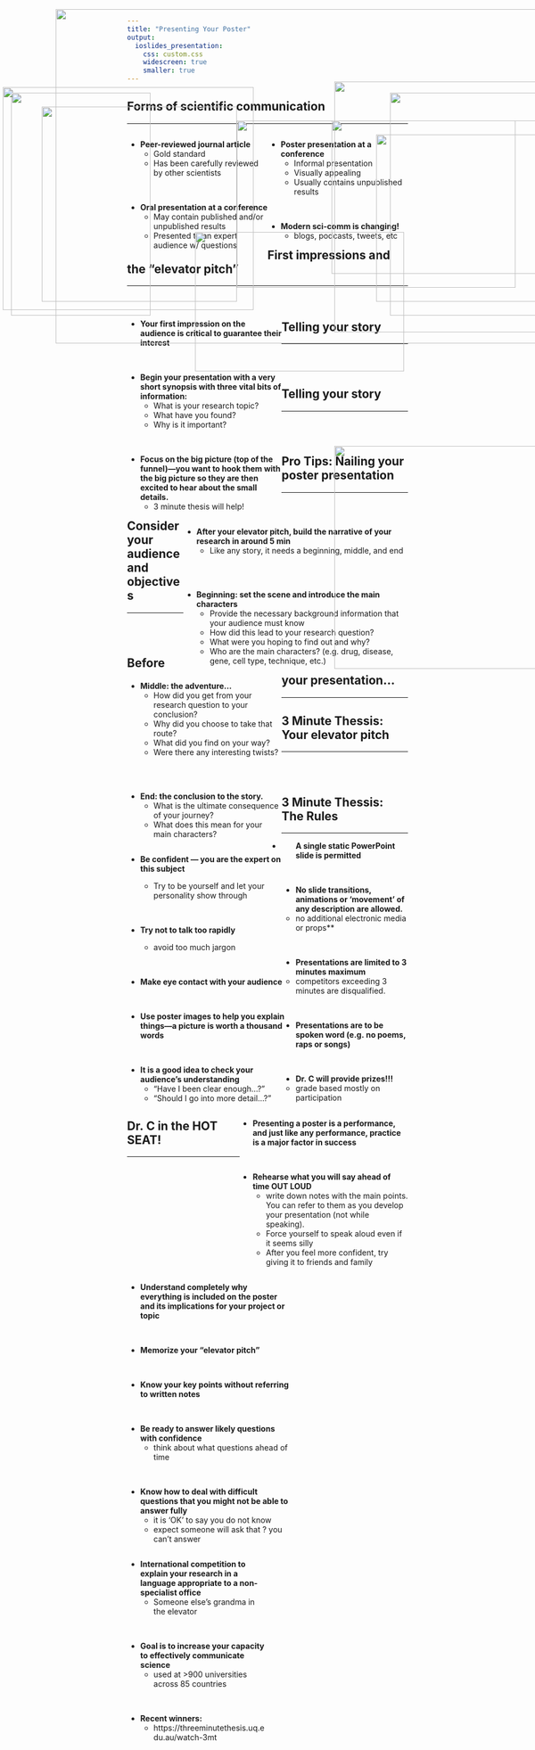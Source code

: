 ```yaml
---
title: "Presenting Your Poster"
output: 
  ioslides_presentation:
    css: custom.css
    widescreen: true
    smaller: true
---
```


## Forms of scientific communication
<hr>

<div style="float: left; width: 50%;">

* **Peer-reviewed journal article**
    + Gold standard
    + Has been carefully reviewed by other scientists

<br/>

* **Oral presentation at a conference**
    + May contain published and/or unpublished results
    + Presented to an expert audience w/ questions

</div>

<div style="float: right; width: 50%;">

* **Poster presentation at a conference**
    + Informal presentation
    + Visually appealing
    + Usually contains unpublished results
    
<br/>

* **Modern sci-comm is changing!**
    + blogs, podcasts, tweets, etc

</div>

<IMG STYLE="position:absolute; TOP:450px; LEFT:350px; WIDTH:375px; HEIGHT:250px" SRC="images/scicom.jpeg">

## First impressions and the “elevator pitch”
<hr>
<br/>

<div style="float: left; width: 55%;">

* **Your first impression on the audience is critical to guarantee their interest**

<br/>


* **Begin your presentation with a very short synopsis with three vital bits of information:**
    + What is your research topic?
    + What have you found?
    + Why is it important?

<br/>

* **Focus on the big picture (top of the funnel)—you want to hook them with the big picture so they are then excited to hear about the small details.**
    + 3 minute thesis will help!

</div>

<IMG STYLE="position:absolute; TOP:250px; LEFT:595px; WIDTH:475px; HEIGHT:275px" SRC="images/elevator.jpg">

## Telling your story
<hr>
<br/>
<br/>

<div style="float: right; width: 80%;">

* **After your elevator pitch, build the narrative of your research in around 5 min**
    + Like any story, it needs a beginning, middle, and end

<br/>
<br/>

* **Beginning:  set the scene and introduce the main characters**
    + Provide the necessary background information that your audience must know
    + How did this lead to your research question?
    + What were you hoping to find out and why?
    + Who are the main characters? (e.g. drug, disease, gene, cell type, technique, etc.)

</div>


<IMG STYLE="position:absolute; TOP:200px; LEFT:20px; WIDTH:250px; HEIGHT:400px" SRC="images/upon.png">

## Telling your story
<hr>
<br/>
<br/>

<div style="float: left; width: 55%;">

* **Middle: the adventure…**
    + How did you get from your research question to your conclusion?
    + Why did you choose to take that route?
    + What did you find on your way?
    + Were there any interesting twists?

<br/>
<br/>

* **End: the conclusion to the story.**
    + What is the ultimate consequence of your journey?
    + What does this mean for your main characters?

</div>

<IMG STYLE="position:absolute; TOP:200x; LEFT:600px; WIDTH:500px; HEIGHT:400px" SRC="images/adventure.jpg">

## Pro Tips: Nailing your poster presentation
<hr>

<div style="float: left; width: 60%;">

* **Be confident — you are the expert on this subject**
    + Try to be yourself and let your personality show through
    
    <br/>
    
* **Try not to talk too rapidly**
    + avoid too much jargon
    
<br/>

* **Make eye contact with your audience**

<br/>

* **Use poster images to help you explain things—a picture is worth a thousand words**

<br/>

* **It is a good idea to check your audience’s understanding**
    + “Have I been clear enough…?” 
    + “Should I go into more detail…?”
</div>

<IMG STYLE="position:absolute; TOP:200px; LEFT:700px; WIDTH:350px; HEIGHT:400px" SRC="images/posterpresent.jpg">

## Consider your audience and objectives
<hr>
<br/>
<br/>

<div style="float: right; width: 60%;">

* **Presenting a poster is a performance, and just like any performance, practice is a major factor in success**

<br/>

* **Rehearse what you will say ahead of time OUT LOUD**
    + write down notes with the main points.  You can refer to them as you develop your presentation (not while speaking).
    + Force yourself to speak aloud even if it seems silly
    + After you feel more confident, try giving it to friends and family

</div>

<IMG STYLE="position:absolute; TOP:190px; LEFT:5px; WIDTH:450px; HEIGHT:400px" SRC="images/practive.jpg">

## Before your presentation…
<hr>

<div style="float: left; width: 58%;">

* **Understand completely why everything is included on the poster and its implications for your project or topic**

<br/>

* **Memorize your “elevator pitch”**

<br/>

* **Know your key points without referring to written notes**

<br/>

* **Be ready to answer likely questions with confidence**
    + think about what questions ahead of time
    
<br/>

* **Know how to deal with difficult questions that you might not be able to answer fully**
    + it is 'OK' to say you do not know
    + expect someone will ask that ? you can't answer

</div>

<IMG STYLE="position:absolute; TOP:275px; LEFT:675px; WIDTH:300px; HEIGHT:300px" SRC="images/tough.jpg">

## 3 Minute Thessis: Your elevator pitch
<hr>
<br/>
<br/>

<div style="float: left; width: 50%;">


* **International competition to explain your research in a language appropriate to a non-specialist office**
    + Someone else's grandma in the elevator

<br/>

* **Goal is to increase your capacity to effectively communicate science**
    + used at >900 universities across 85 countries  
    
<br/>

* **Recent winners:**
    + https://threeminutethesis.uq.edu.au/watch-3mt
  
</div>

<IMG STYLE="position:absolute; TOP:180px; LEFT:600px; WIDTH:450px; HEIGHT:450px" SRC="images/3MT_simple_logo.png">

## 3 Minute Thessis: The Rules
<hr>

* **A single static PowerPoint slide is permitted**

<br/>

* **No slide transitions, animations or 'movement' of any description are allowed.**
    + no additional electronic media or props**

<br/>

* **Presentations are limited to 3 minutes maximum**
    + competitors exceeding 3 minutes are disqualified.

<br/>

* **Presentations are to be spoken word (e.g. no poems, raps or songs)**

<br/>

* **Dr. C will provide prizes!!!**
    + grade based mostly on participation 


## Dr. C in the HOT SEAT!
<hr>

<IMG STYLE="position:absolute; TOP:225px; LEFT:75px; WIDTH:350px; HEIGHT:350px" SRC="images/hotseat.jpg">

<IMG STYLE="position:absolute; TOP:250px; LEFT:425px; WIDTH:500px; HEIGHT:300px" SRC="images/hotseat2.png">

##

<IMG STYLE="position:absolute; TOP:50px; LEFT:100px; WIDTH:900px; HEIGHT:600px" SRC="images/3mt.png">
